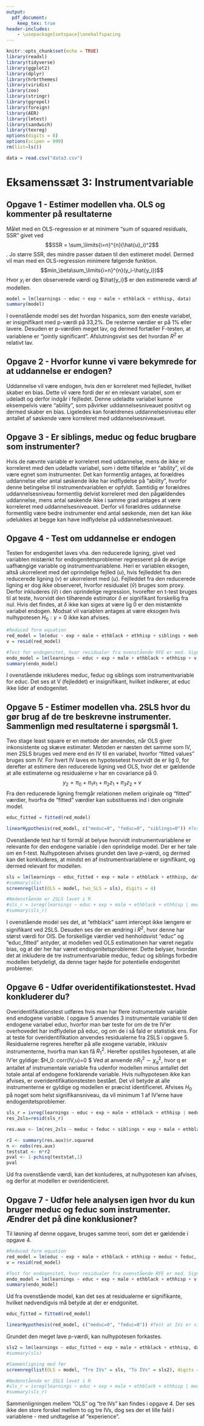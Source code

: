 ```yaml
---
output: 
  pdf_document:
    keep_tex: true
header-includes:
    - \usepackage{setspace}\onehalfspacing
---
```


```r
knitr::opts_chunk$set(echo = TRUE)
library(readxl)
library(tidyverse)
library(ggplot2)
library(dplyr)
library(hrbrthemes)
library(viridis)
library(zoo)
library(stringr)
library(ggrepel)
library(foreign)
library(AER)
library(lmtest)
library(sandwich)
library(texreg)
options(digits = 8)
options(scipen = 999)
rm(list=ls())
```

```r
data = read.csv("data3.csv")
```


# Eksamenssæt 3: Instrumentvariable

## Opgave 1 - Estimer modellen vha. OLS og kommenter på resultaterne 

Målet med en OLS-regression er at minimere "sum of squared residuals, SSR" givet ved $$SSR = \sum_\limits{i=n}^{n}(\hat{u}_i)^2$$. Jo større SSR, des mindre passer dataen til den estimeret model. Dermed vil man med en OLS-regression minimere følgende funktion.
$$min_\beta\sum_\limits{i=n}^{n}(y_i-\hat{y_i})$$
Hvor $y_i$ er den observerede værdi og $\hat{y_i}$ er den estimerede værdi af modellen.

```r
model = lm(learnings ~ educ + exp + male + ethblack + ethhisp, data)
summary(model)
```
I ovenstående model ses det hvordan hispanics, som den eneste variabel, er insignifikant med p-værdi på 33,2\%. De resterne værdier er på 1\% eller lavere. Desuden er p-værdien meget lav, og dermed fortæller F-testen, at variablene er "jointly significant". Afslutningsvist ses det hvordan $R^2$ er relativt lav. 

## Opgave 2 - Hvorfor kunne vi være bekymrede for at uddannelse er endogen? 
Uddannelse vil være endogen, hvis den er korreleret med fejlledet, hvilket skaber en bias. Dette vil være fordi der er en relevant variabel, som er udeladt og derfor indgår i fejlledet. Denne udeladte variabel kunne eksempelvis være "ability", som påvirker uddannelsesniveauet positivt og dermed skaber en bias. Ligeledes kan forældrenes uddannelsesniveau eller antallet af søskende være korreleret med uddannelsesniveauet.

## Opgave 3 - Er siblings, meduc og feduc brugbare som instrumenter?
Hvis de nævnte variable er korreleret med uddannelse, mens de ikke er korreleret med den udeladte variabel, som i dette tilfælde er "ability", vil de være egnet som instrumenter. Det kan formentlig antages, at forældres uddannelse eller antal søskende ikke har indflydelse på "ability", hvorfor denne betingelse til instrumentvariablen er opfyldt. Samtidig er forældres uddannelsesniveau formentlig delvist korreleret med den pågældendes uddannelse, mens antal søskende ikke i samme grad antages at være korreleret med uddannelsesniveauet. Derfor vil forældres uddannelse formentlig være bedre instrumenter end antal søskende, men det kan ikke udelukkes at begge kan have indflydelse på uddannelsesniveauet.

## Opgave 4 - Test om uddannelse er endogen
Testen for endogenitet laves vha. den reducerede ligning, givet ved variablen mistænkt for endogenitetsproblemer regresseret på de øvrige uafhængige variable og instrumentvariablene. Heri er variablen eksogen, altså ukorreleret med det oprindelige fejlled ($u$), hvis fejlleddet fra den reducerede ligning ($v$) er ukorreleret med ($u$). Fejlleddet fra den reducerede ligning er dog ikke observeret, hvorfor residualet ($\hat{v}$) bruges som proxy. Derfor inkluderes ($\hat{v}$) i den oprindelige regression, hvorefter en t-test bruges til at teste, hvorvidt den tilhørende estimator $\delta$ er signifikant forskellig fra nul. Hvis det findes, at $\delta$ ikke kan siges at være lig 0 er den mistænkte variabel endogen. Modsat vil variablen antages at være eksogen hvis nulhypotesen $H_0: \gamma = 0$ ikke kan afvises.
```r
#Reduced form equation
red_model = lm(educ ~ exp + male + ethblack + ethhisp + siblings + meduc + feduc, data)
v = resid(red_model)

#Test for endogenitet, hvor residualer fra ovenstående RFE er med. Signifkans af denne vil betyde endogenitet, tror jeg?
endo_model = lm(learnings ~ educ + exp + male + ethblack + ethhisp + v, data)
summary(endo_model)
```
I ovenstående inkluderes meduc, feduc og siblings som instrumentvariable for educ. Det ses at V (fejleddet) er insignifikant, hvilket indikerer, at educ ikke lider af endogenitet. 

## Opgave 5 - Estimer modellen vha. 2SLS hvor du gør brug af de tre beskrevne instrumenter. Sammenlign med resultaterne i spørgsmål 1.

Two stage least square er en metode der anvendes, når OLS giver inkonsistente og skæve estimater. Metoden er næsten det samme som IV, men 2SLS bruges ved mere end én IV til en variabel, hvorfor "fitted values" bruges som IV. 
For hvert IV laves en hypotesetest hvorvidt de er lig 0, for derefter at estimere den reducerede ligning ved OLS, hvor det er gældende at alle estimaterne og residualerne  $v$ har en covariance på 0. 
$$y_2=\pi_0+\pi_1x_1+\pi_2z_1+\pi_3z_2+v$$
Fra den reducerede ligning fremgår relationen mellem originale og "fitted" værdier, hvorfra de "fitted" værdier kan substitueres ind i den originale model.

```r
educ_fitted = fitted(red_model)

linearHypothesis(red_model, c("meduc=0", "feduc=0", "siblings=0")) #Test at IVs er signifikante
```

Ovenstående test har til formål at belyse hvorvidt instrumentvariablene er relevante for den endogene variable i den oprindelige model. Der er her tale om en f-test. Nulhypotesen afvises grundet den lave p-værdi, og dermed kan det konkluderes, at mindst en af instrumentvariablene er signifikant, og dermed relevant for modellen. 

```r

sls = lm(learnings ~ educ_fitted + exp + male + ethblack + ethhisp, data)
#summary(sls)
screenreg(list(OLS = model, two_SLS = sls), digits = 4)

#Nedenstående er 2SLS lavet i R
#sls_r = ivreg(learnings ~ educ + exp + male + ethblack + ethhisp | meduc + feduc + siblings + exp + male + ethblack + ethhisp, data = data)
#summary(sls_r)
```

I ovenstående model ses det, at "ethblack" samt intercept ikke længere er signifikant ved 2SLS. Desuden ses der en ændring i $R^2$, hvor denne har størst værdi for OlS. De forskellige værdier ved henholdsvist "educ" og "educ_fitted" antyder, at modellen ved OLS estimationen har været negativ bias, og at der her har været endogenitetsproblemer.
Dette belyser, hvordan det at inkludere de tre instrumentvariable meduc, feduc og siblings forbedre modellen betydeligt, da denne tager højde for potentielle endogenitet problemer. 

## Opgave 6 - Udfør overidentifikationstestet. Hvad konkluderer du?

Overidentifikationstest udføres hvis man har flere instrumentale variable end endogene variable. I opgave 5 anvendes 3 instrumentale variable til den endogene variabel educ, hvorfor man bør teste for om de tre IV'er overhovedet har indflydelse på educ, og om de i så fald er statistisk ens. 
For at teste for overidentifikation anvendes residualerne fra 2SLS i opgave 5. Residualerne regreres herefter på alle exogene variable, inklusiv instrumenterne, hvorfra man kan få $R^2_1$. 
Herefter opstilles hypotesen, at alle IV'er gyldige: $H_0: corr(IV,u)=0 $ Ved at anvende $nR^2_1 \sim \chi^2_q$, hvor q er antallet af instrumentale variable fra udenfor modellen minus antallet det totale antal af endogene forklarende variable. 
Hvis nulhypotesen ikke kan afvises, er overidentifikationstesten bestået. Det vil betyde at alle instrumenterne er gyldige og modellen er præcist identificeret. Afvises $H_0$ på noget som helst signifikansniveau, da vil minimum 1 af IV'erne have endogenitetsproblemer. 

```r
sls_r = ivreg(learnings ~ educ + exp + male + ethblack + ethhisp | meduc + feduc + siblings + exp + male + ethblack + ethhisp, data = data)
res_2sls=resid(sls_r)

res.aux <- lm(res_2sls ~ meduc + feduc + siblings + exp + male + ethblack + ethhisp, data=data)

r2 <- summary(res.aux)$r.squared
n <- nobs(res.aux)
teststat <- n*r2
pval <- 1-pchisq(teststat,1)
pval
```

Ud fra ovenstående værdi, kan det konluderes, at nulhypotesen kan afvises, og derfor at modellen er overidenticieret.

## Opgave 7 - Udfør hele analysen igen hvor du kun bruger meduc og feduc som instrumenter. Ændrer det på dine konklusioner?

Til løsning af denne opgave, bruges samme teori, som det er gældende i opgave 4.
```r
#Reduced form equation
red_model = lm(educ ~ exp + male + ethblack + ethhisp + meduc + feduc, data)
v = resid(red_model)

#Test for endogenitet, hvor residualer fra ovenstående RFE er med. Signifikans af denne vil betyde endogenitet.
endo_model = lm(learnings ~ educ + exp + male + ethblack + ethhisp + v, data)
summary(endo_model)
```
Ud fra ovenstående model, kan det ses at residualerne er signifikante, hvilket nødvendigvis må betyde at der er endgonitet. 

```r
educ_fitted = fitted(red_model)

linearHypothesis(red_model, c("meduc=0", "feduc=0")) #Test at IVs er signifikante
```

Grundet den meget lave p-værdi, kan nulhypotesen forkastes. 

```r
sls2 = lm(learnings ~ educ_fitted + exp + male + ethblack + ethhisp, data)
#summary(sls)

#Sammenligning med før
screenreg(list(OLS = model, "Tre IVs" = sls, "To IVs" = sls2), digits = 4)

#Nedenstående er 2SLS lavet i R
#sls_r = ivreg(learnings ~ educ + exp + male + ethblack + ethhisp | meduc + feduc + exp + male + ethblack + ethhisp, data = data)
#summary(sls_r)
```

Sammenligningen mellem "OLS" og "tre IVs" kan findes i opgave 4. Der ses ikke den store forskel mellem to og tre IVs, dog ses der et lille fald i variablene - med undtagelse af "experience".


